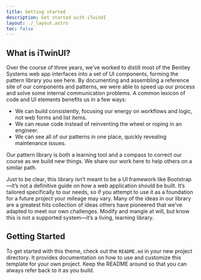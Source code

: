 ```yaml
---
title: Getting started
description: Get started with iTwinUI
layout: ./_layout.astro
toc: false
---
```


## What is iTwinUI?

Over the course of three years, we’ve worked to distill most of the Bentley Systems web app interfaces into a set of UI components, forming the pattern library you see here. By documenting and assembling a reference site of our components and patterns, we were able to speed up our process and solve some internal communication problems. A common lexicon of code and UI elements benefits us in a few ways:

- We can build consistently, focusing our energy on workflows and logic, not web forms and list items.
- We can reuse code instead of reinventing the wheel or roping in an engineer.
- We can see all of our patterns in one place, quickly revealing maintenance issues.

Our pattern library is both a learning tool and a compass to correct our course as we build new things. We share our work here to help others on a similar path.

Just to be clear, this library isn’t meant to be a UI framework like Bootstrap—it’s not a definitive guide on how a web application should be built. It’s tailored specifically to our needs, so if you attempt to use it as a foundation for a future project your mileage may vary. Many of the ideas in our library are a greatest hits collection of ideas others have pioneered that we’ve adapted to meet our own challenges. Modify and mangle at will, but know this is not a supported system—it’s a living, learning library.

## Getting Started

To get started with this theme, check out the `README.md` in your new project directory. It provides documentation on how to use and customize this template for your own project. Keep the README around so that you can always refer back to it as you build.
